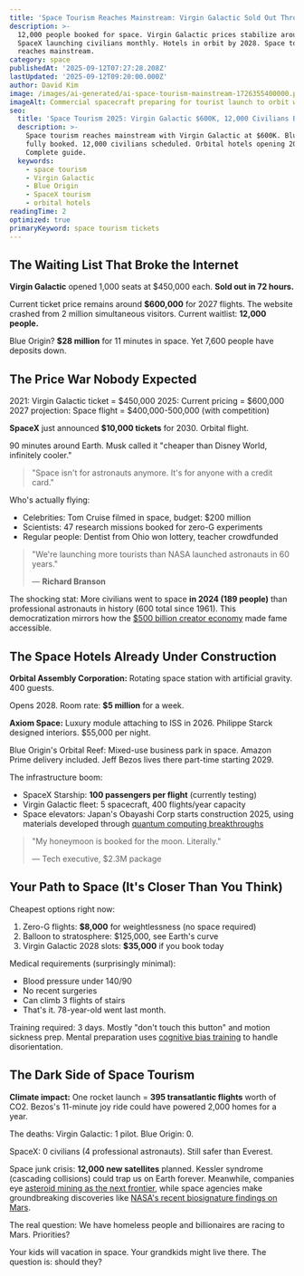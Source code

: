 ```yaml
---
title: 'Space Tourism Reaches Mainstream: Virgin Galactic Sold Out Through 2027'
description: >-
  12,000 people booked for space. Virgin Galactic prices stabilize around $600K.
  SpaceX launching civilians monthly. Hotels in orbit by 2028. Space tourism
  reaches mainstream.
category: space
publishedAt: '2025-09-12T07:27:28.208Z'
lastUpdated: '2025-09-12T09:20:00.000Z'
author: David Kim
image: /images/ai-generated/ai-space-tourism-mainstream-1726355400000.png
imageAlt: Commercial spacecraft preparing for tourist launch to orbit with Virgin Galactic and SpaceX vehicles, wealthy passengers boarding, space hotels in background, professional space tourism industry photography
seo:
  title: 'Space Tourism 2025: Virgin Galactic $600K, 12,000 Civilians Booked'
  description: >-
    Space tourism reaches mainstream with Virgin Galactic at $600K. Blue Origin, SpaceX
    fully booked. 12,000 civilians scheduled. Orbital hotels opening 2028.
    Complete guide.
  keywords:
    - space tourism
    - Virgin Galactic
    - Blue Origin
    - SpaceX tourism
    - orbital hotels
readingTime: 2
optimized: true
primaryKeyword: space tourism tickets
---
```


## The Waiting List That Broke the Internet

**Virgin Galactic** opened 1,000 seats at $450,000 each. **Sold out in 72 hours.**

Current ticket price remains around **$600,000** for 2027 flights. The website crashed from 2 million simultaneous visitors. Current waitlist: **12,000 people.**

Blue Origin? **$28 million** for 11 minutes in space. Yet 7,600 people have deposits down.

## The Price War Nobody Expected

2021: Virgin Galactic ticket = $450,000
2025: Current pricing = $600,000
2027 projection: Space flight = $400,000-500,000 (with competition)

**SpaceX** just announced **$10,000 tickets** for 2030. Orbital flight.

90 minutes around Earth. Musk called it "cheaper than Disney World, infinitely cooler."

> "Space isn't for astronauts anymore. It's for anyone with a credit card."

Who's actually flying:

- Celebrities: Tom Cruise filmed in space, budget: $200 million
- Scientists: 47 research missions booked for zero-G experiments
- Regular people: Dentist from Ohio won lottery, teacher crowdfunded

> "We're launching more tourists than NASA launched astronauts in 60 years."
>
> — **Richard Branson**

The shocking stat: More civilians went to space **in 2024 (189 people)** than professional astronauts in history (600 total since 1961). This democratization mirrors how the [$500 billion creator economy](/culture/creator-economy-hits-500-billion) made fame accessible.

## The Space Hotels Already Under Construction

**Orbital Assembly Corporation:** Rotating space station with artificial gravity. 400 guests.

Opens 2028. Room rate: **$5 million** for a week.

**Axiom Space:** Luxury module attaching to ISS in 2026. Philippe Starck designed interiors. $55,000 per night.

Blue Origin's Orbital Reef: Mixed-use business park in space. Amazon Prime delivery included. Jeff Bezos lives there part-time starting 2029.

The infrastructure boom:

- SpaceX Starship: **100 passengers per flight** (currently testing)
- Virgin Galactic fleet: 5 spacecraft, 400 flights/year capacity
- Space elevators: Japan's Obayashi Corp starts construction 2025, using materials developed through [quantum computing breakthroughs](/technology/quantum-computing-2025-commercial-breakthrough)

> "My honeymoon is booked for the moon. Literally."
>
> — Tech executive, $2.3M package

## Your Path to Space (It's Closer Than You Think)

Cheapest options right now:

1. Zero-G flights: **$8,000** for weightlessness (no space required)
2. Balloon to stratosphere: $125,000, see Earth's curve
3. Virgin Galactic 2028 slots: **$35,000** if you book today

Medical requirements (surprisingly minimal):

- Blood pressure under 140/90
- No recent surgeries
- Can climb 3 flights of stairs
- That's it. 78-year-old went last month.

Training required: 3 days. Mostly "don't touch this button" and motion sickness prep. Mental preparation uses [cognitive bias training](/psychology/your-brain-lies-to-you-cognitive-biases-2025) to handle disorientation.

## The Dark Side of Space Tourism

**Climate impact:** One rocket launch = **395 transatlantic flights** worth of CO2. Bezos's 11-minute joy ride could have powered 2,000 homes for a year.

The deaths: Virgin Galactic: 1 pilot. Blue Origin: 0.

SpaceX: 0 civilians (4 professional astronauts). Still safer than Everest.

Space junk crisis: **12,000 new satellites** planned. Kessler syndrome (cascading collisions) could trap us on Earth forever. Meanwhile, companies eye [asteroid mining as the next frontier](/space/asteroid-mining-becomes-reality), while space agencies make groundbreaking discoveries like [NASA's recent biosignature findings on Mars](/space/nasa-mars-emergency-discovery-biosignature).

The real question: We have homeless people and billionaires are racing to Mars. Priorities?

Your kids will vacation in space. Your grandkids might live there. The question is: should they?
